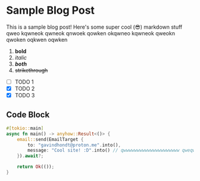 # Sample Blog Post

This is a sample blog post! Here's some super cool (😎) markdown stuff qweo kqwneok qwneok qnwoek qowken okqwneo kqwneok qweokn qwoken oqkwen oqwken 

1. **bold**
2. _italic_
3. **_both_**
4. ~~strikethrough~~

- [ ] TODO 1
- [x] TODO 2
- [x] TODO 3

## Code Block

```rs
#[tokio::main]
async fn main() -> anyhow::Result<()> {
    email::send(EmailTarget {
        to: "gavindhondt@proton.me".into(),
        message: "Cool site! :D".into() // qwwwwwwwwwwwwwwwwwwwww qweqweqweqweqweqweqweqwe qweqweqweqweqwe
    }).await?;

    return Ok(());
}
```
